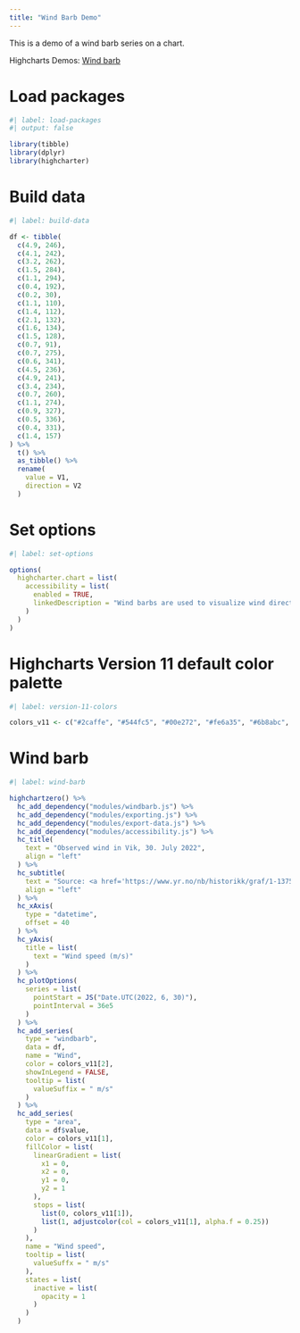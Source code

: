 ```yaml
---
title: "Wind Barb Demo"
---
```


This is a demo of a wind barb series on a chart.

Highcharts Demos: [Wind barb](https://www.highcharts.com/demo/windbarb-series)

# Load packages

```r
#| label: load-packages
#| output: false

library(tibble)
library(dplyr)
library(highcharter)
```

# Build data

```r
#| label: build-data

df <- tibble(
  c(4.9, 246),
  c(4.1, 242),
  c(3.2, 262),
  c(1.5, 284),
  c(1.1, 294),
  c(0.4, 192),
  c(0.2, 30),
  c(1.1, 110),
  c(1.4, 112),
  c(2.1, 132),
  c(1.6, 134),
  c(1.5, 128),
  c(0.7, 91),
  c(0.7, 275),
  c(0.6, 341),
  c(4.5, 236),
  c(4.9, 241),
  c(3.4, 234),
  c(0.7, 260),
  c(1.1, 274),
  c(0.9, 327),
  c(0.5, 336),
  c(0.4, 331),
  c(1.4, 157)
) %>% 
  t() %>% 
  as_tibble() %>% 
  rename(
    value = V1,
    direction = V2
  )
```

# Set options

```r
#| label: set-options

options(
  highcharter.chart = list(
    accessibility = list(
      enabled = TRUE,
      linkedDescription = "Wind barbs are used to visualize wind direction and speed on a chart. As seen in this example, they are often combined with other series types to provide additional information."
    )
  )
)
```

# Highcharts Version 11 default color palette

```r
#| label: version-11-colors

colors_v11 <- c("#2caffe", "#544fc5", "#00e272", "#fe6a35", "#6b8abc", "#d568fb", "#2ee0ca", "#fa4b42", "#feb56a", "#91e8e1")
```

# Wind barb

```r
#| label: wind-barb

highchartzero() %>% 
  hc_add_dependency("modules/windbarb.js") %>% 
  hc_add_dependency("modules/exporting.js") %>% 
  hc_add_dependency("modules/export-data.js") %>% 
  hc_add_dependency("modules/accessibility.js") %>% 
  hc_title(
    text = "Observed wind in Vik, 30. July 2022",
    align = "left"
  ) %>% 
  hc_subtitle(
    text = "Source: <a href='https://www.yr.no/nb/historikk/graf/1-137598/Norge/Vestland/Vik/Vik%C3%B8yri?q=2022-07-30'>YR</a>",
    align = "left"
  ) %>% 
  hc_xAxis(
    type = "datetime",
    offset = 40
  ) %>% 
  hc_yAxis(
    title = list(
      text = "Wind speed (m/s)"
    )
  ) %>% 
  hc_plotOptions(
    series = list(
      pointStart = JS("Date.UTC(2022, 6, 30)"),
      pointInterval = 36e5
    )
  ) %>% 
  hc_add_series(
    type = "windbarb",
    data = df,
    name = "Wind",
    color = colors_v11[2],
    showInLegend = FALSE,
    tooltip = list(
      valueSuffix = " m/s"
    )
  ) %>% 
  hc_add_series(
    type = "area",
    data = df$value,
    color = colors_v11[1],
    fillColor = list(
      linearGradient = list(
        x1 = 0,
        x2 = 0,
        y1 = 0,
        y2 = 1
      ),
      stops = list(
        list(0, colors_v11[1]),
        list(1, adjustcolor(col = colors_v11[1], alpha.f = 0.25))
      )
    ),
    name = "Wind speed",
    tooltip = list(
      valueSuffx = " m/s"
    ),
    states = list(
      inactive = list(
        opacity = 1
      )
    )
  )
```
